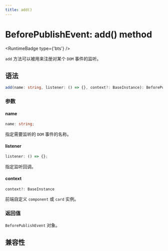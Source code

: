```yaml
---
title: add()
---
```



# BeforePublishEvent: add() method

<RuntimeBadge type={'bts'} />

`add` 方法可以被用来注册对某个 `DOM` 事件的监听。

## 语法

```ts
add(name: string, listener: () => {}, context?: BaseInstance): BeforePublishEvent;
```

### 参数

#### name

```ts
name: string;
```

指定需要监听的 `DOM` 事件的名称。

#### listener

```ts
listener: () => {};
```

指定监听回调。

#### context

```ts
context?: BaseInstance
```

前端自定义 `component` 或 `card` 实例。

### 返回值

`BeforePublishEvent` 对象。

## 兼容性


<LegacyCompatTable metadata="lynx-api/lynx/lynx-before-publish-event/add" />
